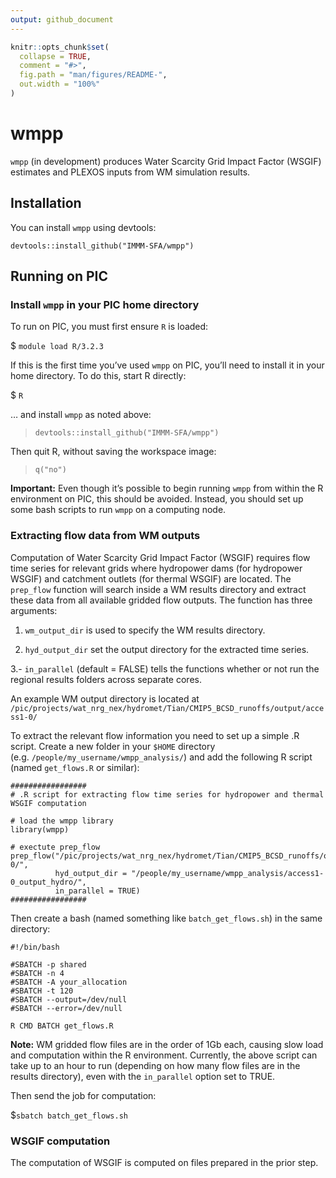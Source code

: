 ```yaml
---
output: github_document
---
```


<!-- README.md is generated from README.Rmd. Please edit that file -->

```r
knitr::opts_chunk$set(
  collapse = TRUE,
  comment = "#>",
  fig.path = "man/figures/README-",
  out.width = "100%"
)
```
# wmpp

`wmpp` (in development) produces Water Scarcity Grid Impact Factor (WSGIF) estimates and PLEXOS inputs from WM simulation results.

## Installation

You can install `wmpp` using devtools:

`devtools::install_github("IMMM-SFA/wmpp")`

## Running on PIC

### Install `wmpp` in your PIC home directory

To run on PIC, you must first ensure `R` is loaded:

$ `module load R/3.2.3`

If this is the first time you've used `wmpp` on PIC, you'll need to install it in your home directory. To do this, start R directly:

$ `R`

... and install `wmpp` as noted above:

> `devtools::install_github("IMMM-SFA/wmpp")`

Then quit R, without saving the workspace image:

> `q("no")`

**Important:** Even though it's possible to begin running `wmpp` from within the R environment on PIC, this should be avoided. Instead, you should set up some bash scripts to run `wmpp` on a computing node.

### Extracting flow data from WM outputs

Computation of Water Scarcity Grid Impact Factor (WSGIF) requires flow time series for relevant grids where hydropower dams (for hydropower WSGIF) and catchment outlets (for thermal WSGIF) are located. The `prep_flow` function will search inside a WM results directory and extract these data from all available gridded flow outputs. The function has three arguments:

1. `wm_output_dir` is used to specify the WM results directory.

2. `hyd_output_dir` set the output directory for the extracted time series.

3.- `in_parallel` (default = FALSE) tells the functions whether or not run the regional results folders across separate cores.

An example WM output directory is located at `/pic/projects/wat_nrg_nex/hydromet/Tian/CMIP5_BCSD_runoffs/output/access1-0/`

To extract the relevant flow information you need to set up a simple .R script. Create a new folder in your `$HOME` directory (e.g. `/people/my_username/wmpp_analysis/`) and add the following R script (named `get_flows.R` or similar):

```
#################
# .R script for extracting flow time series for hydropower and thermal WSGIF computation

# load the wmpp library
library(wmpp)

# exectute prep_flow
prep_flow("/pic/projects/wat_nrg_nex/hydromet/Tian/CMIP5_BCSD_runoffs/output/access1-0/",
          hyd_output_dir = "/people/my_username/wmpp_analysis/access1-0_output_hydro/",
          in_parallel = TRUE)
#################
```

Then create a bash (named something like `batch_get_flows.sh`) in the same directory:

```
#!/bin/bash

#SBATCH -p shared
#SBATCH -n 4
#SBATCH -A your_allocation
#SBATCH -t 120
#SBATCH --output=/dev/null
#SBATCH --error=/dev/null

R CMD BATCH get_flows.R
```

**Note:** WM gridded flow files are in the order of 1Gb each, causing slow load and computation within the R environment. Currently, the above script can take up to an hour to run (depending on how many flow files are in the results directory), even with the `in_parallel` option set to TRUE.

Then send the job for computation:

$`sbatch batch_get_flows.sh`

### WSGIF computation

The computation of WSGIF is computed on files prepared in the prior step.







